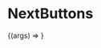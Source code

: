 

<Meta title="Molecules | NextButtons" component={NextButtons} />

# NextButtons

<Preview>
  <Story
    name="Basic"
    args={{
      previous: { slug: "/blog/prev/", title="Previous Article Example"},
      next: { slug: "/blog/next/", title="Next Article Example"},
    }}
  >
    {(args) => <NextButtons {...args} />}
  </Story>
</Preview>

<Props story="Basic" />
